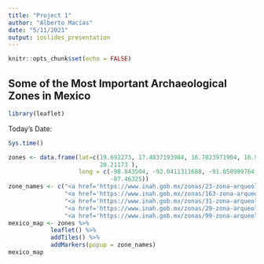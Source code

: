 ```yaml
---
title: "Project 1"
author: "Alberto Macías"
date: "5/11/2021"
output: ioslides_presentation
---
```


```r
knitr::opts_chunk$set(echo = FALSE)
```


## Some of the Most Important Archaeological Zones in Mexico
```r
library(leaflet)
```

Today's Date:
```r
Sys.time()
```

```r
zones <- data.frame(lat=c(19.692273, 17.4837193984, 16.7023971904, 16.9007280637,
                          20.21173 ), 
                    long = c(-98.843504, -92.0411311688, -91.058999764, -92.0058049768, 
                             -87.46325))
zone_names <- c("<a href='https://www.inah.gob.mx/zonas/23-zona-arqueologica-de-teotihuacan'> Teotihuacan </a>",
                "<a href='https://www.inah.gob.mx/zonas/163-zona-arqueologica-palenque'> Palenque </a>", 
                "<a href='https://www.inah.gob.mx/zonas/31-zona-arqueologica-de-bonampak'> Bonampak </a>", 
                "<a href='https://www.inah.gob.mx/zonas/29-zona-arqueologica-de-tonina'> Toniná </a>", 
                "<a href='https://www.inah.gob.mx/zonas/99-zona-arqueologica-de-tulum'> Tulum </a>")
mexico_map <- zones %>% 
            leaflet() %>%
            addTiles() %>%
            addMarkers(popup = zone_names)
mexico_map

```

